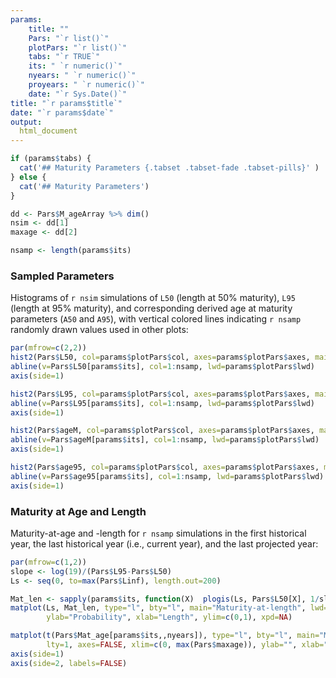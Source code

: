 ```yaml
---
params: 
    title: ""
    Pars: "`r list()`"
    plotPars: "`r list()`"
    tabs: "`r TRUE`"
    its: " `r numeric()`"
    nyears: " `r numeric()`"
    proyears: " `r numeric()`"
    date: "`r Sys.Date()`"
title: "`r params$title`"
date: "`r params$date`"
output:
  html_document
---
```



```r
if (params$tabs) {
  cat('## Maturity Parameters {.tabset .tabset-fade .tabset-pills}' )
} else {
  cat('## Maturity Parameters')
}

dd <- Pars$M_ageArray %>% dim()
nsim <- dd[1]
maxage <- dd[2]

nsamp <- length(params$its)
```

### Sampled Parameters 
Histograms of `r nsim` simulations of `L50` (length at 50% maturity), `L95` (length at 95% maturity), and corresponding derived age at maturity parameters (`A50` and `A95`), with vertical colored lines indicating `r nsamp` randomly drawn values used in other plots:

```r
par(mfrow=c(2,2))
hist2(Pars$L50, col=params$plotPars$col, axes=params$plotPars$axes, main="L50", breaks=params$plotPars$breaks)
abline(v=Pars$L50[params$its], col=1:nsamp, lwd=params$plotPars$lwd)
axis(side=1)

hist2(Pars$L95, col=params$plotPars$col, axes=params$plotPars$axes, main="L95", breaks=params$plotPars$breaks)
abline(v=Pars$L95[params$its], col=1:nsamp, lwd=params$plotPars$lwd)
axis(side=1)

hist2(Pars$ageM, col=params$plotPars$col, axes=params$plotPars$axes, main="A50", breaks=params$plotPars$breaks)
abline(v=Pars$ageM[params$its], col=1:nsamp, lwd=params$plotPars$lwd)
axis(side=1)

hist2(Pars$age95, col=params$plotPars$col, axes=params$plotPars$axes, main="A95", breaks=params$plotPars$breaks)
abline(v=Pars$age95[params$its], col=1:nsamp, lwd=params$plotPars$lwd)
axis(side=1)

```

### Maturity at Age and Length 
Maturity-at-age and -length for `r nsamp` simulations in the first historical year, the last historical year (i.e., current year), 
and the last projected year:

```r
par(mfrow=c(1,2))
slope <- log(19)/(Pars$L95-Pars$L50)
Ls <- seq(0, to=max(Pars$Linf), length.out=200)

Mat_len <- sapply(params$its, function(X)  plogis(Ls, Pars$L50[X], 1/slope[X]))
matplot(Ls, Mat_len, type="l", bty="l", main="Maturity-at-length", lwd=params$plotPars$lwd, lty=1, 
        ylab="Probability", xlab="Length", ylim=c(0,1), xpd=NA)

matplot(t(Pars$Mat_age[params$its,,nyears]), type="l", bty="l", main="Maturity-at-age", lwd=params$plotPars$lwd, 
        lty=1, axes=FALSE, xlim=c(0, max(Pars$maxage)), ylab="", xlab="Age", ylim=c(0,1), xpd=NA)
axis(side=1)
axis(side=2, labels=FALSE)

```


